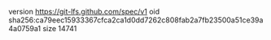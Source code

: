 version https://git-lfs.github.com/spec/v1
oid sha256:ca79eec15933367cfca2ca1d0dd7262c808fab2a7fb23500a51ce39a4a0759a1
size 14741
